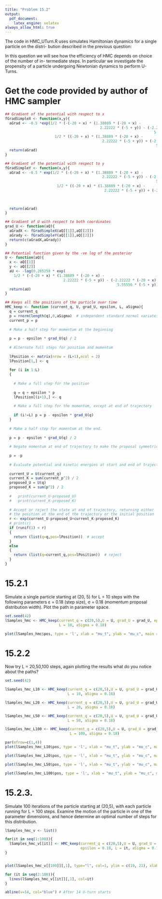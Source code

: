 ```yaml
---
title: "Problem 15.2"
output:
  pdf_document:
    latex_engine: xelatex
always_allow_html: true
---
```


The code in HMC_UTurn.R uses simulates Hamiltonian dynamics for a single particle on the distri- bution described in the previous question:

In this question we will see how the efficiency of HMC depends on choice of the number of in- termediate steps. In particular we investigate the propensity of a particle undergoing Newtonian dynamics to perform U-Turns.


# Get the code provided by author of HMC sampler
```r
## Gradient of the potential with respect to x
fGradSimpleX <- function(x,y){
  aGrad <- -0.5 *exp(1/2 * (-(-20 + x) * (1.38889 * (-20 + x) - 
                                            2.22222 * (-5 + y)) - (-2.22222 * (-20 + x) + 
                                                                     5.55556 * (-5 + y)) * (-5 + y)) + 
                       1/2 * ((-20 + x) * (1.38889 * (-20 + x) - 
                                             2.22222 * (-5 + y)) + (-2.22222 * (-20 + x) + 
                                                                      5.55556 * (-5 + y)) * (-5 + y))) *(-2.77778 * (-20 + x) + 4.44444 * (-5 + y))
  return(aGrad)
}

## Gradient of the potential with respect to y
fGradSimpleY <- function(x,y){
  aGrad <- -0.5 * exp(1/2 * (-(-20 + x) * (1.38889 * (-20 + x) - 
                                             2.22222 * (-5 + y)) - (-2.22222 * (-20 + x) + 
                                                                      5.55556 * (-5 + y)) * (-5 + y)) + 
                        1/2 * ((-20 + x) * (1.38889 * (-20 + x) - 
                                              2.22222 * (-5 + y)) + (-2.22222 * (-20 + x) + 
                                                                       5.55556 * (-5 + y)) * (-5 + y))) * (4.44444 * (-20 + x) - 
                                                                                                             11.1111 * (-5 + y))
  
  return(aGrad)
}

## Gradient of U with respect to both coordinates
grad_U <- function(aQ){
  aGradX <- fGradSimpleX(aQ[[1]],aQ[[2]])
  aGrady <- fGradSimpleY(aQ[[1]],aQ[[2]])
  return(c(aGradX,aGrady))
}

## Potential function given by the -ve log of the posterior
U <- function(aQ){
  x <- aQ[[1]]
  y <- aQ[[2]]
  aU <- -log(0.265258 * exp(
    1/2 * (-(-20 + x) * (1.38889 * (-20 + x) - 
                           2.22222 * (-5 + y)) - (-2.22222 * (-20 + x) + 
                                                    5.55556 * (-5 + y)) * (-5 + y))))
  return(aU) 
}

## Keeps all the positions of the particle over time
HMC_keep <- function (current_q, U, grad_U, epsilon, L, aSigma){
  q = current_q
  p = rnorm(length(q),0,aSigma)  # independent standard normal variates
  current_p = p
  
  # Make a half step for momentum at the beginning
  
  p = p - epsilon * grad_U(q) / 2
  
  # Alternate full steps for position and momentum
  
  lPosition <- matrix(nrow = (L+1),ncol = 2)
  lPosition[1,] <- q
  
  for (i in 1:L)
  {
    
    # Make a full step for the position
    
    q = q + epsilon * p
    lPosition[(i+1),] <- q
    
    # Make a full step for the momentum, except at end of trajectory
    
    if (i!=L) p = p - epsilon * grad_U(q)
  }
  
  # Make a half step for momentum at the end.
  
  p = p - epsilon * grad_U(q) / 2
  
  # Negate momentum at end of trajectory to make the proposal symmetric
  
  p = -p
  
  # Evaluate potential and kinetic energies at start and end of trajectory
  
  current_U = U(current_q)
  current_K = sum(current_p^2) / 2
  proposed_U = U(q)
  proposed_K = sum(p^2) / 2
  
  #   print(current_U-proposed_U)
  #   print(current_K-proposed_K)
  
  # Accept or reject the state at end of trajectory, returning either
  # the position at the end of the trajectory or the initial position
  r <- exp(current_U-proposed_U+current_K-proposed_K)
  # print(r)
  if (runif(1) < r)
  {
    return (list(q=q,pos=lPosition))  # accept
  }
  else
  {
    return (list(q=current_q,pos=lPosition))  # reject
  }
}


```




# 15.2.1
Simulate a single particle starting at (20, 5) for L = 10 steps with the following parameters ε = 0.18 (step size), σ = 0.18 (momentum proposal distribution width). Plot the path in parameter space.

```r

set.seed(42)
lSamples_hmc <- HMC_keep(current_q = c(20,5),U = U, grad_U = grad_U, epsilon = 0.18, 
                         L = 10, aSigma = 0.18)
```


```r
plot(lSamples_hmc$pos, type = 'l', xlab = "mu_t", ylab = "mu_c", main = "HMC, L=10")
```


# 15.2.2
Now try L = 20,50,100 steps, again plotting the results what do you notice about the paths?

```r
set.seed(42)

lSamples_hmc_L10 <- HMC_keep(current_q = c(20,5),U = U, grad_U = grad_U, epsilon = 0.18, 
                             L = 10, aSigma = 0.18)

lSamples_hmc_L20 <- HMC_keep(current_q = c(20,5),U = U, grad_U = grad_U, epsilon = 0.18, 
                             L = 20, aSigma = 0.18)

lSamples_hmc_L50 <- HMC_keep(current_q = c(20,5),U = U, grad_U = grad_U, epsilon = 0.18, 
                             L = 50, aSigma = 0.18)

lSamples_hmc_L100 <- HMC_keep(current_q = c(20,5),U = U, grad_U = grad_U, epsilon = 0.18, 
                              L = 100, aSigma = 0.18)

```


```r

par(mfrow=c(1,4))
plot(lSamples_hmc_L10$pos, type = 'l', xlab = "mu_t", ylab = "mu_c", main = "L=10")

plot(lSamples_hmc_L20$pos, type = 'l', xlab = "mu_t", ylab = "mu_c", main = "L=20")

plot(lSamples_hmc_L50$pos, type = 'l', xlab = "mu_t", ylab = "mu_c", main = "L=50")

plot(lSamples_hmc_L100$pos, type = 'l', xlab = "mu_t", ylab = "mu_c", main = "L=100")

```

# 15.2.3. 
Simulate 100 iterations of the particle starting at (20,5), with each particle running for L = 100 steps. Examine the motion of the particle in one of the parameter dimensions, and hence determine an optimal number of steps for this distribution.

```r

lSamples_hmc_v <- list()

for(it in seq(1:100)){
  lSamples_hmc_v[[it]] <- HMC_keep(current_q = c(20,5),U = U, grad_U = grad_U, 
                                   epsilon = 0.18, L = it, aSigma = 0.18)$pos
}



```



```r

plot(lSamples_hmc_v[[100]][,1], type="l", col=1, ylim = c(19, 21), xlab = "number of steps", ylab = "mu_t", main="Figure 15.12: The path of 100 particle replicates over in the μt dimension")

for (it in seq(2:100)){
  lines(lSamples_hmc_v[[it]][,1], col=it)
}

abline(v=14, col="blue") # After 14 U-turn starts

```

